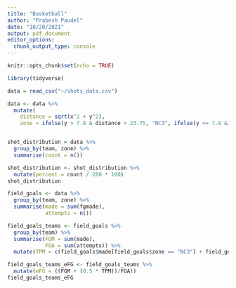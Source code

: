 ```yaml
---
title: "Basketball"
author: "Prabesh Paudel"
date: "10/20/2021"
output: pdf_document
editor_options: 
  chunk_output_type: console
---
```


```r
knitr::opts_chunk$set(echo = TRUE)
```

```r
library(tidyverse)

data = read_csv("~/shots_data.csv")
```

```r
data <- data %>%
  mutate(
    distance = sqrt(x^2 + y^2),
    zone = ifelse(y > 7.8 & distance > 23.75, "NC3", ifelse(y <= 7.8 & distance > 22, "C3", "2PT")))


shot_distribution = data %>% 
  group_by(team, zone) %>%
  summarise(count = n()) 

shot_distribution <- shot_distribution %>%
  mutate(percent = count / 280 * 100)
shot_distribution
```

```r
field_goals <- data %>%
  group_by(team, zone) %>%
  summarise(made = sum(fgmade),
            attempts = n())

field_goals_teams <- field_goals %>%
  group_by(team) %>%
  summarise(FGM = sum(made),
            FGA = sum(attempts)) %>%
  mutate(TPM = c(field_goals$made[field_goals$zone == "NC3"] + field_goals$made[field_goals$zone == "C3"]))

field_goals_teams_eFG <- field_goals_teams %>%
  mutate(eFG = ((FGM + (0.5 * TPM))/FGA))
field_goals_teams_eFG
```





